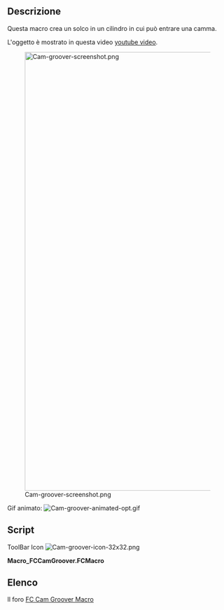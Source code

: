 <languages/>
<div class="mw-translate-fuzzy">
{{Macro/it
|Name=FCCamGroover
|Translate=FCCamGroover
|Icon=Cam-groover-icon-32x32.png
|Description=Questa macro crea un solco in un cilindro.<br/>L'oggetto è mostrato in questa video [https://youtu.be/io1JL1U7kUs youtube video].
|Author=TheMarkster
|Version=2020.06.13
|Date=2020.06.13
|FCVersion=019 and above
|Download=[https://www.freecadweb.org/wiki/images/b/ba/Cam-groover-icon-32x32.png ToolBar Icon]
}}
</div>

<span id="Description"></span>
==Descrizione==

Questa macro crea un solco in un cilindro in cui può entrare una camma.

L'oggetto è mostrato in questa video [https://youtu.be/io1JL1U7kUs youtube video].

[[File:Cam-groover-screenshot.png|1000px]]

Gif animato:
[[File:Cam-groover-animated-opt.gif]]

==Script==

ToolBar Icon [[Image:Cam-groover-icon-32x32.png]]

'''Macro_FCCamGroover.FCMacro'''

{{MacroCode|code=
# -*- coding: utf-8 -*-
import FreeCAD
from FreeCAD import Base
from PySide import QtGui,QtCore
import Part, Draft
from math import *
import time
import math


__title__ = "FC Cam Groover"
__author__ = "TheMarkster"
__url__ = "https://wiki.freecad.org/Macro_FCCamGroover"
__Wiki__ ="https://wiki.freecad.org/Macro_FCCamGroover"
__date__ = "2020.06.13" 
__version__ = __date__

msg = u"""FC Cam Groover v"""+__version__+""", a macro to create a cam groove in a cylinder, Copyright (c) 2018 by 'TheMarkster'<br/>
<br/> 
Credit to Gomez Lucio and Laurent Despeyroux for their macro, '3D Parametric Curve Macro', 2015, which provided inspiration
for some of the code used herin.  Thanks also to emills2 for his invaluable feedback. All errors are mine, not theirs.<br/>
<br/>
The grooved cylinder produced will be similar to the one depicted in this video: <a href = 'https://youtu.be/io1JL1U7kUs'>https://youtu.be/io1JL1U7kUs</a><br/>
<br/>
Parameters supported: cylinder height, cylinder radius, groove depth, groove width, strokes per revolution, stroke range, steps (precision) <br/>
<br/>
This file is a supplement to the FreeCAD CAx development system.                                                                            
<br/>
This program is free software; you can redistribute it and/or modify  
it under the terms of the GNU Lesser General Public License (LGPL)    
as published by the Free Software Foundation; either version 2 of     
the License, or (at your option) any later version.                   
<br/>                                                             
<br/>
This software is distributed in the hope that it will be useful,      
but WITHOUT ANY WARRANTY; without even the implied warranty of        
MERCHANTABILITY or FITNESS FOR A PARTICULAR PURPOSE.  See the         
GNU Library General Public License at <a href='http://www.gnu.org/licenses'>http://www.gnu.org/licenses</a> 
for more details.<br/>                                                               
<br/>
For more information about the GNU Library General Public License     
write to the Free Software Foundation, Inc., 59 Temple Place,         
Suite 330, Boston, MA  02111-1307 USA                                 
<br/>
"""
title = u"""Welcome to FC Cam Groover Macro"""
icon=QtGui.QMessageBox.Information
diag = QtGui.QMessageBox(icon, title, msg)
diag.setWindowModality(QtCore.Qt.ApplicationModal)
diag.setTextFormat(QtCore.Qt.RichText); 
diag.exec_()

window = QtGui.QMainWindow()

def say(msg):
    FreeCAD.Console.PrintMessage(msg);

def processEvents():
     time.sleep(0.001)
     QtGui.QApplication.processEvents()

def getDouble(txt1,txt2,default,start=0,decimals=4):
    inp,ok = QtGui.QInputDialog.getDouble(window, txt1,txt2,default, start,1000000, decimals)
    if ok:
        return inp
    else:
        raise StandardError('User canceled')

def getInt(txt1,txt2,default):
    inp, ok = QtGui.QInputDialog.getInt(window, txt1,txt2,default, 1, 100000, 1)
    if ok:
        return inp
    else:
        raise StandardError('User canceled')


def getDistance3d(x1, y1, z1, x2, y2, z2):
    return math.sqrt((x1 - x2)**2 + (y1 - y2)**2 + (z1 - z2)**2)

radius = getDouble(u'Radius of Cylinder',u'Enter radius of cylinder (in mm).\nMake sure it\'s big enough or the operation will fail:',10)
cylinderHeight = getDouble(u'Height of Cylinder', u'Enter the height of the cylinder. (in mm)\n(Can be adjusted after the macro finishes.)',10)
depth = getDouble(u'Depth of Groove', u'Enter the depth of the groove to be cut into the cylinder (in mm):',2)
slotHeight = getDouble(u'Height of Groove',u'Enter the height of the slot to be cut into the cylinder.\n\nNote: this is not the stroke length, which will be input below. (in mm) ',2)
innerRadius = radius-depth
strokeFactor = getDouble(u'Stroke Length',u'Enter the axial length of the stroke: (in mm)',5)
strokeFactor /= radius
strokesPerRevolution = getInt(u'Strokes per Revolution',u'Enter the number of strokes per revolution of the cylinder.\n1 or 2 seems to work okay, but anything beyond 3 could be troublesome:', 2)
steps = getInt(u'Steps',u'Enter number of steps (points) in curve, the more points the more precise the curve,\nbut the longer to process.  If it\'s too small the operation *will* fail.\nExperiment with this value if you are having trouble with a particular groove.\nThe default is 628:',628)

#inspiration for this makeBSpline function is from the 3d parametric curve macro
#it is not an exact copy/paste of the code, but rather is based on the same principles
#but without overhead of the gui


def makeBSpline(strokesPerRevolution,strokeFactor,radius,steps):
    a = strokesPerRevolution
    b = strokeFactor
    c = radius
    interval = (2*math.pi)/float(steps)
    points=[]
    t = 0.0
    maxT = 2*math.pi
    counter=0
    while t <= maxT:
        say(u'Step '+str(counter)+u' of '+str(steps)+u'\n')
        counter +=1
        processEvents()
        x = math.cos(t)*c
        y = math.sin(t)*c
        z = math.sin(t*a/2.0)*math.cos(t*a/2.0)*c*b
        points.append(App.Vector(x,y,z))
        t += interval

    Draft.makeBSpline(points,closed=True,face=False)
    say(u'Done with BSpline\n')
    processEvents()


if not App.ActiveDocument:
    App.newDocument()
toBeRemoved=[] #temporary objects to be removed to clean up tree
say(u'Making BSpline...\n')
processEvents()
makeBSpline(strokesPerRevolution,strokeFactor,radius,steps)
App.ActiveDocument.recompute()
bs = App.ActiveDocument.ActiveObject



#we use an array of circles aligned along the bspline to create a new
#bspline that closely follows (but is not exact copy of) original bspline
#each circle has a vertex, similar to the seam line of a cylinder
#these vertices are used to create a list of points from which the new
#bspline is created
#simply moving the original bspline along the z axis does not work because
#the groove will narrow in places and widen in others.  the circles ensure
#better (though probably still not perfect) uniformity of the groove


Draft.makeCircle(slotHeight,face=False)
cir = App.ActiveDocument.getObject('Circle')
cir.Placement=App.Placement(App.Vector(0,0,0), App.Rotation(90,0,0), App.Vector(0,0,0))
App.ActiveDocument.recompute()
say(u'Making a draft path array of '+str(steps)+' circles, waiting for FreeCAD...\n')
processEvents()
try:
    Draft.make_path_array(cir,bs,count=steps,align=True,align_mode='Tangent',tan_vector=App.Vector(0,0,1),force_vertical=True)
except:
    title = u"""Potential incompatibility with this version of FreeCAD"""
    msg='There is a potential incompatibility with this version of FreeCAD.  If the groove does not appear correct after processing completes \
update to version 0.19 or later and try again.'
    icon=QtGui.QMessageBox.Information
    diag = QtGui.QMessageBox(icon, title, msg)
    diag.setWindowModality(QtCore.Qt.ApplicationModal)
    diag.setTextFormat(QtCore.Qt.RichText); 
    diag.exec_()
    Draft.makePathArray(cir,bs,count=steps,xlate=None,align=True)
App.ActiveDocument.recompute()
pa = App.ActiveDocument.getObject('PathArray')
points = []
for v in pa.Shape.Vertexes:
    points.append(v.Point)
Draft.makeBSpline(points,True,None)
bs1 = App.ActiveDocument.ActiveObject
App.ActiveDocument.recompute()

say(u'Scaling bspline1...\n')
processEvents()
Draft.scale([bs],FreeCAD.Vector(innerRadius/float(radius),innerRadius/float(radius),1.0),center=FreeCAD.Vector(0.0,0.0,0.0),copy=True)
bs2 = App.ActiveDocument.ActiveObject
say(u'Scaling bspline2...\n')
processEvents()
Draft.scale([bs1],FreeCAD.Vector(innerRadius/float(radius),innerRadius/float(radius),1.0),center=FreeCAD.Vector(0.0,0.0,0.0),copy=True)
bs3 = App.ActiveDocument.ActiveObject
#now make the original bsplines bigger so they extend outside the cylinder edges (to prevent issues with boolean cut later on)
Draft.scale([bs],FreeCAD.Vector(1.05,1.05,1.0),center=FreeCAD.Vector(0.0,0.0,0.0),copy=False)
say(u'Scaling bspline2...\n')
processEvents()
Draft.scale([bs1],FreeCAD.Vector(1.05,1.05,1.0),center=FreeCAD.Vector(0.0,0.0,0.0),copy=False)
say(u'Making ruled surfaces.')
processEvents()
FreeCAD.ActiveDocument.addObject('Part::RuledSurface', 'Ruled Surface')
FreeCAD.ActiveDocument.ActiveObject.Curve1=(bs1,['Edge1'])
FreeCAD.ActiveDocument.ActiveObject.Curve2=(bs3,['Edge1'])
FreeCAD.ActiveDocument.ActiveObject.Orientation = u"Forward"
rs = FreeCAD.ActiveDocument.ActiveObject
say(u'.')
processEvents()
FreeCAD.ActiveDocument.addObject('Part::RuledSurface', 'Ruled Surface')
FreeCAD.ActiveDocument.ActiveObject.Curve1=(bs2,['Edge1'])
FreeCAD.ActiveDocument.ActiveObject.Curve2=(bs3,['Edge1'])
FreeCAD.ActiveDocument.ActiveObject.Orientation=u"Forward"
rs1 = FreeCAD.ActiveDocument.ActiveObject
say(u'.')
processEvents()
FreeCAD.ActiveDocument.addObject('Part::RuledSurface', 'Ruled Surface')
FreeCAD.ActiveDocument.ActiveObject.Curve1=(bs1,['Edge1'])
FreeCAD.ActiveDocument.ActiveObject.Curve2=(bs,['Edge1'])
FreeCAD.ActiveDocument.ActiveObject.Orientation=u"Forward"
rs2 = FreeCAD.ActiveDocument.ActiveObject
say(u'.')
processEvents()
FreeCAD.ActiveDocument.addObject('Part::RuledSurface', 'Ruled Surface')
FreeCAD.ActiveDocument.ActiveObject.Curve1=(bs2,['Edge1'])
FreeCAD.ActiveDocument.ActiveObject.Curve2=(bs,['Edge1'])
FreeCAD.ActiveDocument.ActiveObject.Orientation = u"Forward"
rs3 = FreeCAD.ActiveDocument.ActiveObject
say(u'. Done.\n')
processEvents()

toBeRemoved.extend([bs.Name,bs1.Name,bs2.Name,bs3.Name,rs.Name,rs1.Name,rs2.Name,rs3.Name,pa.Name,cir.Name])

App.ActiveDocument.recompute()

say(u'Building shell...\n')
processEvents()
try:
    _=Part.Shell([App.ActiveDocument.getObject(rs3.Name).Shape.Faces[0], App.ActiveDocument.getObject(rs2.Name).Shape.Faces[0], App.ActiveDocument.getObject(rs.Name).Shape.Faces[0], App.ActiveDocument.getObject(rs1.Name).Shape.Faces[0], ])
except:
    say('Exception making shell.  You might try increasing the number of steps, which sometimes helps.\n')
    raise StandardError('Exception creating shell object.')
if _.isNull(): raise RuntimeError('Failed to create shell')
App.ActiveDocument.addObject('Part::Feature','Shell').Shape=_.removeSplitter()
del _
shell = App.ActiveDocument.ActiveObject
toBeRemoved.extend([shell.Name])


App.ActiveDocument.recompute()

say(u'Making shell into a solid...\n')
processEvents()

__s__=App.ActiveDocument.Shell.Shape
__s__=Part.Solid(__s__)
__o__=App.ActiveDocument.addObject("Part::Feature","GrooveFeature")
__o__.Label="GrooveFeature"
__o__.Shape=__s__
del __s__, __o__
shellSolid = App.ActiveDocument.ActiveObject
App.ActiveDocument.recompute()

say('Building cylinder...\n')
processEvents()
App.ActiveDocument.addObject("Part::Cylinder","Cylinder")
App.ActiveDocument.ActiveObject.Label = "Cylinder"
App.ActiveDocument.getObject("Cylinder").Radius = str(radius)
App.ActiveDocument.getObject("Cylinder").Height = str(cylinderHeight)
cylinder = App.ActiveDocument.ActiveObject


shellSolid.Placement=App.Placement(App.Vector(0,0,-slotHeight/2.0), App.Rotation(0,0,0), App.Vector(0,0,0)) #center groove in cylinder
cylinder.Placement=App.Placement(App.Vector(0,0,-cylinderHeight/2.0), App.Rotation(10,0,0), App.Vector(0,0,0)) #rotate slightly to move the edge lines apart

App.ActiveDocument.recompute()

say(u'Cleaning up temporary objects.')
processEvents()
for tbr in toBeRemoved:
    App.ActiveDocument.removeObject(tbr)
    say(u'.')
    processEvents()
say(u'. Done.\n')

App.ActiveDocument.recompute()
Gui.SendMsgToActiveView("ViewFit")

msg=u"""
Done.  Last thing you need to do is the boolean cut from the Part workbench, cutting Groove Feature from the cylinder, 
if all looks good.  It is recommended to check the geometry via the Part workbench menu with RunBoPCheck = True enabled 
in Tools -> Edit Parameters -> Preferences -> Mod -> Part -> CheckGeometry.  If the check fails, go back and do it again 
with a different number of steps.  Sometimes it might be necessary to adjust the z-position Placement of the Groove Feature.
"""
title=u'Thanks for using FC Cam Groover'
icon=QtGui.QMessageBox.Information
diag = QtGui.QMessageBox(icon, title, msg)
diag.setWindowModality(QtCore.Qt.ApplicationModal)
diag.setTextFormat(QtCore.Qt.RichText); 
diag.exec_()
}}

<span id="Link"></span>
==Elenco==

<div class="mw-translate-fuzzy">
Il foro [https://forum.freecadweb.org/viewtopic.php?f=22&t=29816&sid=f6f9b946f015bc5072bf112d97b50256 FC Cam Groover Macro]
</div>
